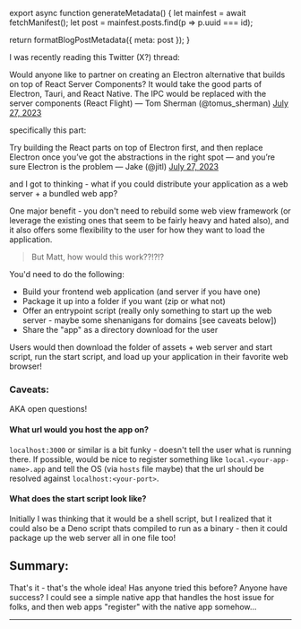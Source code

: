 

export async function generateMetadata() {
  let mainfest = await fetchManifest();
  let post = mainfest.posts.find(p => p.uuid === id);

  return formatBlogPostMetadata({ meta: post });
}

<BlogPage id={id}>

I was recently reading this Twitter (X?) thread:

<Tweet id="1684522055696351234">
Would anyone like to partner on creating an Electron alternative that builds on top of React Server Components?
It would take the good parts of Electron, Tauri, and React Native. The IPC would be replaced with the server components (React Flight)
&mdash; Tom Sherman (@tomus_sherman) <a href="https://twitter.com/tomus_sherman/status/1684522055696351234?ref_src=twsrc%5Etfw">July 27, 2023</a>
</Tweet>

specifically this part:

<Tweet id="1684546326871019521">
Try building the React parts on top of Electron first, and then replace Electron once you’ve got the abstractions in the right spot — and you’re sure Electron is the problem
&mdash; Jake (@jitl) <a href="https://twitter.com/jitl/status/1684546326871019521?ref_src=twsrc%5Etfw">July 27, 2023</a>
</Tweet>

and I got to thinking - what if you could distribute your application as a web
server + a bundled web app?

One major benefit - you don't need to rebuild some web view framework (or
leverage the existing ones that seem to be fairly heavy and hated also), and it
also offers some flexibility to the user for how they want to load the
application.

> But Matt, how would this work??!?!?

You'd need to do the following:

- Build your frontend web application (and server if you have one)
- Package it up into a folder if you want (zip or what not)
- Offer an entrypoint script (really only something to start up the web server -
  maybe some shenanigans for domains [see caveats below])
- Share the "app" as a directory download for the user

Users would then download the folder of assets + web server and start script,
run the start script, and load up your application in their favorite web
browser!

### Caveats:

AKA open questions!

#### What url would you host the app on?

`localhost:3000` or similar is a bit funky - doesn't tell the user what is
running there. If possible, would be nice to register something like
`local.<your-app-name>.app` and tell the OS (via `hosts` file maybe) that the
url should be resolved against `localhost:<your-port>`.

#### What does the start script look like?

Initially I was thinking that it would be a shell script, but I realized that it
could also be a Deno script thats compiled to run as a binary - then it could
package up the web server all in one file too!

## Summary:

That's it - that's the whole idea! Has anyone tried this before? Anyone have
success? I could see a simple native app that handles the host issue for folks,
and then web apps "register" with the native app somehow...

---


</BlogPage>